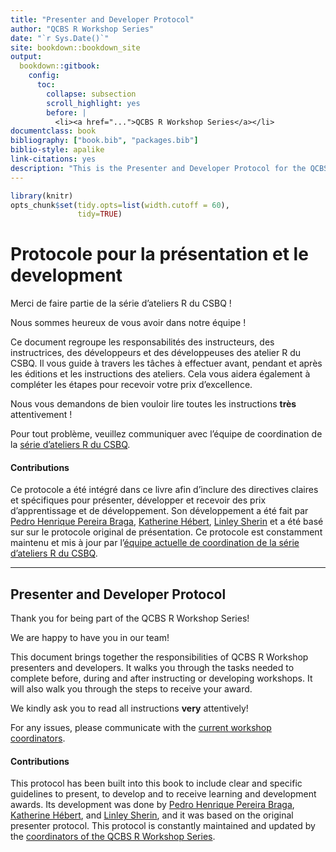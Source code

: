 ```yaml
--- 
title: "Presenter and Developer Protocol"
author: "QCBS R Workshop Series"
date: "`r Sys.Date()`"
site: bookdown::bookdown_site
output: 
  bookdown::gitbook:
    config:
      toc:
        collapse: subsection
        scroll_highlight: yes
        before: |
          <li><a href="...">QCBS R Workshop Series</a></li>
documentclass: book
bibliography: ["book.bib", "packages.bib"]
biblio-style: apalike
link-citations: yes
description: "This is the Presenter and Developer Protocol for the QCBS R Workshop Series"
---
```


```r
library(knitr)
opts_chunk$set(tidy.opts=list(width.cutoff = 60),
               tidy=TRUE)
```

# Protocole pour la présentation et le development {-}

Merci de faire partie de la série d'ateliers R du CSBQ !

Nous sommes heureux de vous avoir dans notre équipe !

Ce document regroupe les responsabilités des instructeurs, des instructrices, des développeurs et des développeuses des atelier R du CSBQ. Il vous guide à travers les tâches à effectuer avant, pendant et après les éditions et les instructions des ateliers. Cela vous aidera également à compléter les étapes pour recevoir votre prix d'excellence.

Nous vous demandons de bien vouloir lire toutes les instructions **très** attentivement !

Pour tout problème, veuillez communiquer avec l'équipe de coordination de la [série d'ateliers R du CSBQ](https://wiki.qcbs.ca/r#questions).

#### Contributions {-}

Ce protocole a été intégré dans ce livre afin d'inclure des directives claires et spécifiques pour présenter, développer et recevoir des prix d'apprentissage et de développement. Son développement a été fait par [Pedro Henrique Pereira Braga](mailto:ph.pereirabraga@gmail.com), [Katherine Hébert](mailto:katherine.hebert@usherbrooke.ca), [Linley Sherin](mailto:linley.sherin@mail.mcgill.ca) et a été basé sur sur le protocole original de présentation. Ce protocole est constamment maintenu et mis à jour par l'[équipe actuelle de coordination de la série d'ateliers R du CSBQ](https://wiki.qcbs.ca/r#questions).

---

## Presenter and Developer Protocol {-}

Thank you for being part of the QCBS R Workshop Series!

We are happy to have you in our team!

This document brings together the responsibilities of QCBS R Workshop presenters and developers. It walks you through the tasks needed to complete before, during and after instructing or developing workshops. It will also walk you through the steps to receive your award.  

We kindly ask you to read all instructions **very** attentively!

For any issues, please communicate with the [current workshop coordinators](https://wiki.qcbs.ca/r#questions).

#### Contributions {-}

This protocol has been built into this book to include clear and specific guidelines to present, to develop and to receive learning and development awards. Its development was done by [Pedro Henrique Pereira Braga](mailto:ph.pereirabraga@gmail.com), [Katherine Hébert](mailto:katherine.hebert@usherbrooke.ca), and [Linley Sherin](mailto:linley.sherin@mail.mcgill.ca), and it was based on the original presenter protocol. This protocol is constantly maintained and updated by the [coordinators of the QCBS R Workshop Series](https://wiki.qcbs.ca/r#questions).